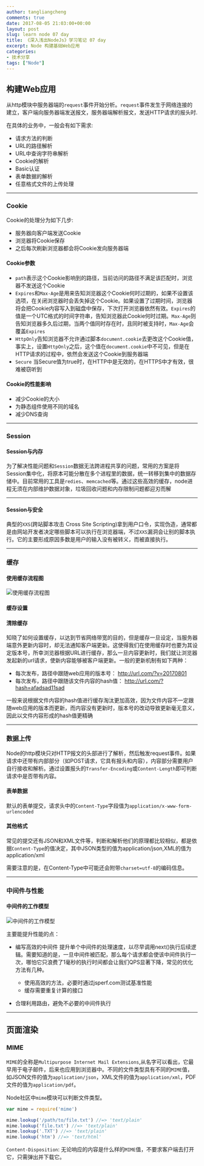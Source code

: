```yaml
---
author: tangliangcheng
comments: true
date: 2017-08-05 21:03:00+00:00
layout: post
slug: learn node 07 day
title: 《深入浅出NodeJs》学习笔记 07 day
excerpt: Node 构建基础Web应用
categories:
- 技术分享
tags: ["Node"]
---
```


## 构建Web应用

从http模块中服务器端的`request`事件开始分析。`request`事件发生于网络连接的建立，客户端向服务器端发送报文，服务器端解析报文，发送HTTP请求的报头时.

在具体的业务中，一般会有如下需求:

* 请求方法的判断
* URL的路径解析
* URL中查询字符串解析
* Cookie的解析
* Basic认证
* 表单数据的解析
* 任意格式文件的上传处理

---

### Cookie

Cookie的处理分为如下几步:

* 服务器向客户端发送Cookie
* 浏览器将Cookie保存
* 之后每次刷新浏览器都会将Cookie发向服务器端

#### Cookie参数

* `path`表示这个Cookie影响到的路径，当前访问的路径不满足该匹配时，浏览器不发送这个Cookie
* `Expires`和`Max-Age`是用来告知浏览器这个Cookie何时过期的，如果不设置该选项，在关闭浏览器时会丢失掉这个Cookie。如果设置了过期时间，浏览器将会把Cookie内容写入到磁盘中保存，下次打开浏览器依然有效。`Expires`的值是一个UTC格式的时间字符串，告知浏览器此Cookie何时过期。`Max-Age`则告知浏览器多久后过期，当两个值同时存在时，且同时被支持时，`Max-Age`会覆盖`Expires`
* `HttpOnly`告知浏览器不允许通过脚本`document.cookie`去更改这个Cookie值，事实上，设置`HttpOnly`之后，这个值在`document.cookie`中不可见，但是在HTTP请求的过程中，依然会发送这个Cookie到服务器端
* `Secure` 当Secure值为true时，在HTTP中是无效的，在HTTPS中才有效，很难被窃听到

#### Cookie的性能影响

* 减少Cookie的大小
* 为静态组件使用不同的域名
* 减少DNS查询

---

### Session

#### Session与内存

为了解决性能问题和`Session`数据无法跨进程共享的问题，常用的方案是将Session集中化，将原本可能分散在多个进程里的数据，统一转移到集中的数据存储中。目前常用的工具是`redies`、`memcached`等。通过这些高效的缓存，node进程无须在内部维护数据对象，垃圾回收问题和内存限制问题都迎刃而解

---

#### Session与安全

典型的`XXS`(跨站脚本攻击 Cross Site Scripting)拿到用户口令，实现伪造，通常都是由网站开发者决定哪些脚本可以执行在浏览器端，不过`XXS`漏洞会让别的脚本执行。它的主要形成原因多数是用户的输入没有被转义，而被直接执行。

---

### 缓存

#### 使用缓存流程图

![使用缓存流程图](https://github.com/peakcool/learn-nodejs-notes/blob/master/%E7%A4%BA%E6%84%8F%E5%9B%BE/%E6%9E%84%E5%BB%BA%E5%9F%BA%E7%A1%80web%E5%BA%94%E7%94%A8/%E4%BD%BF%E7%94%A8%E7%BC%93%E5%AD%98%E7%9A%84%E6%B5%81%E7%A8%8B%E7%A4%BA%E6%84%8F%E5%9B%BE.png?raw=true)

#### 缓存设置

#### 清除缓存

知晓了如何设置缓存，以达到节省网络带宽的目的，但是缓存一旦设定，当服务器端意外更新内容时，却无法通知客户端更新。这使得我们在使用缓存时也要为其设定版本号，所幸浏览器根据URL进行缓存，那么一旦内容更新时，我们就让浏览器发起新的url请求，使新内容能够被客户端更新。一般的更新机制有如下两种：

* 每次发布，路径中跟随web应用的版本号： http://url.com/?v=20170801
* 每次发布，路径中跟随该文件内容的hash值： http://url.com/?hash=afadsad11sad

一般来说根据文件内容的hash值进行缓存淘汰更加高效，因为文件内容不一定跟随web应用的版本而更新，而内容没有更新时，版本号的改动导致更新毫无意义，因此以文件内容形成的hash值更精确

---

### 数据上传

Node的http模块只对HTTP报文的头部进行了解析，然后触发request事件。如果请求中还带有内部部分（如POST请求，它具有报头和内容），内容部分需要用户自行接收和解析。通过设置报头的`Transfer-Encoding`或`Content-Length`即可判断请求中是否带有内容。

#### 表单数据

默认的表单提交，请求头中的`Content-Type`字段值为`application/x-www-form-urlencoded`

#### 其他格式

常见的提交还有JSON和XML文件等，判断和解析他们的原理都比较相似，都是依据`Content-Type`的值决定，其中JSON类型的值为application/json,XML的值为application/xml

需要注意的是，在Content-Type中可能还会附带`charset=utf-8`的编码信息。

---

### 中间件与性能

#### 中间件的工作模型

![中间件的工作模型](https://github.com/peakcool/learn-nodejs-notes/blob/master/%E7%A4%BA%E6%84%8F%E5%9B%BE/%E6%9E%84%E5%BB%BA%E5%9F%BA%E7%A1%80web%E5%BA%94%E7%94%A8/%E4%B8%AD%E9%97%B4%E4%BB%B6%E7%9A%84%E5%B7%A5%E4%BD%9C%E6%A8%A1%E5%9E%8B.png?raw=true)

主要能提升性能的点：

* 编写高效的中间件
    提升单个中间件的处理速度，以尽早调用next()执行后续逻辑。需要知道的是，一旦中间件被匹配，那么每个请求都会使该中间件执行一次，哪怕它只浪费了1毫秒的执行时间都会让我们QPS显著下降，常见的优化方法有几种。

    * 使用高效的方法，必要时通过jsperf.com测试基准性能
    * 缓存需要重复计算的接口

* 合理利用路由，避免不必要的中间件执行

---

## 页面渲染

### MIME

`MIME`的全称是`Multipurpose Internet Mail Extensions`,从名字可以看出，它最早用于电子邮件，后来也应用到浏览器中。不同的文件类型具有不同的`MIME`值，如JSON文件的值为`application/json`，XML文件的值为`application/xml`，PDF文件的值为`application/pdf`。

Node社区中`mime`模块可以判断文件类型。

```js
var mime = require('mime')

mime.lookup('/path/to/file.txt') //=> 'text/plain'
mime.lookup('file.txt') //=> 'text/plain'
mime.lookup('.TXT') //=> 'text/plain'
mime.lookup('htm') //=> 'text/html'
```

`Content-Disposition`: 无论响应的内容是什么样的`MIME`值，不要求客户端去打开它，只需弹出并下载它。
